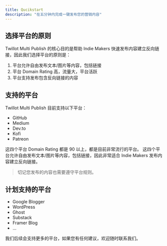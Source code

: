 ```yaml
---
title: Qucikstart
description: "在五分钟内完成一键发布您的营销内容"
---
```


## 选择平台的原则

Twillot Multi Publish 的核心目的是帮助 Indie Makers 快速发布内容建立反向链接，因此我们选择平台的原则是：

1. 平台允许自由发布文本/图片等内容，包括链接
2. 平台 Domain Rating 高，流量大，平台活跃
3. 平台支持发布包含反向链接的内容

## 支持的平台

Twillot Multi Publish 目前支持以下平台：

- GitHub
- Medium
- Dev.to
- Kofi
- Patreon

这四个平台 Domain Rating 都是 90 以上，都是目前非常流行的平台。
这四个平台允许自由发布文本/图片等内容，包括链接，因此非常适合 Indie Makers 发布内容建立反向链接。

> 切记您发布的内容也需要遵守平台规则。

## 计划支持的平台

- Google Blogger
- WordPress
- Ghost
- Substack
- Framer Blog
- ...

我们后续会支持更多的平台，如果您有任何建议，欢迎随时联系我们。
